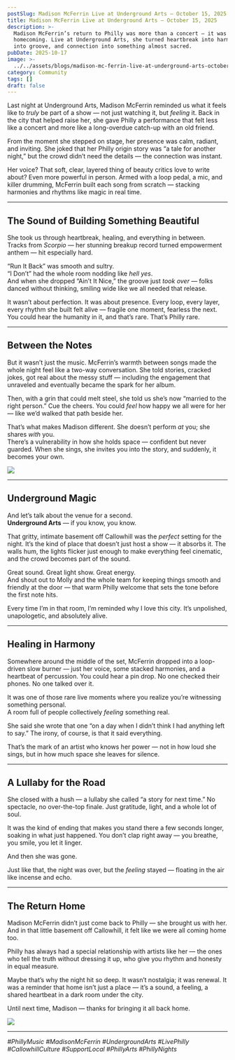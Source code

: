 ```yaml
---
postSlug: Madison McFerrin Live at Underground Arts — October 15, 2025
title: Madison McFerrin Live at Underground Arts — October 15, 2025
description: >-
  Madison McFerrin’s return to Philly was more than a concert — it was a
  homecoming. Live at Underground Arts, she turned heartbreak into harmony, pain
  into groove, and connection into something almost sacred.
pubDate: 2025-10-17
image: >-
  ../../assets/blogs/madison-mc-ferrin-live-at-underground-arts-october-15-2025/image.jpg
category: Community
tags: []
draft: false
---
```

Last night at Underground Arts, Madison McFerrin reminded us what it feels like to *truly* be part of a show — not just watching it, but *feeling* it. Back in the city that helped raise her, she gave Philly a performance that felt less like a concert and more like a long-overdue catch-up with an old friend.

From the moment she stepped on stage, her presence was calm, radiant, and inviting. She joked that her Philly origin story was “a tale for another night,” but the crowd didn’t need the details — the connection was instant.

Her voice? That soft, clear, layered thing of beauty critics love to write about? Even more powerful in person. Armed with a loop pedal, a mic, and killer drumming, McFerrin built each song from scratch — stacking harmonies and rhythms like magic in real time.

---

## The Sound of Building Something Beautiful

She took us through heartbreak, healing, and everything in between.\
Tracks from *Scorpio* — her stunning breakup record turned empowerment anthem — hit especially hard.

“Run It Back” was smooth and sultry.\
“I Don’t” had the whole room nodding like *hell yes*.\
And when she dropped “Ain’t It Nice,” the groove just *took over* — folks danced without thinking, smiling wide like we all needed that release.

It wasn’t about perfection. It was about presence. Every loop, every layer, every rhythm she built felt alive — fragile one moment, fearless the next. You could hear the humanity in it, and that’s rare. That’s Philly rare.

---

## Between the Notes

But it wasn’t just the music. McFerrin’s warmth between songs made the whole night feel like a two-way conversation. She told stories, cracked jokes, got real about the messy stuff — including the engagement that unraveled and eventually became the spark for her album.

Then, with a grin that could melt steel, she told us she’s now “married to the right person.” Cue the cheers. You could *feel* how happy we all were for her — like we’d walked that path beside her.

That’s what makes Madison different. She doesn’t perform *at* you; she shares *with* you.\
There’s a vulnerability in how she holds space — confident but never guarded. When she sings, she invites you into the story, and suddenly, it becomes your own.

![](../../assets/blogs/madison-mc-ferrin-live-at-underground-arts-october-15-2025/img-3157-2.jpg)

---

## Underground Magic

And let’s talk about the venue for a second.\
**Underground Arts** — if you know, you know.

That gritty, intimate basement off Callowhill was the *perfect* setting for the night. It’s the kind of place that doesn’t just host a show — it absorbs it. The walls hum, the lights flicker just enough to make everything feel cinematic, and the crowd becomes part of the sound.

Great sound. Great light show. Great energy.\
And shout out to Molly and the whole team for keeping things smooth and friendly at the door — that warm Philly welcome that sets the tone before the first note hits.

Every time I’m in that room, I’m reminded why I love this city. It’s unpolished, unapologetic, and absolutely alive.

---

## Healing in Harmony

Somewhere around the middle of the set, McFerrin dropped into a loop-driven slow burner — just her voice, some stacked harmonies, and a heartbeat of percussion. You could hear a pin drop. No one checked their phones. No one talked over it.

It was one of those rare live moments where you realize you’re witnessing something personal.\
A room full of people collectively *feeling* something real.

She said she wrote that one “on a day when I didn’t think I had anything left to say.” The irony, of course, is that it said everything.

That’s the mark of an artist who knows her power — not in how loud she sings, but in how much space she leaves for silence.

---

## A Lullaby for the Road

She closed with a hush — a lullaby she called “a story for next time.” No spectacle, no over-the-top finale. Just gratitude, light, and a whole lot of soul.

It was the kind of ending that makes you stand there a few seconds longer, soaking in what just happened. You don’t clap right away — you breathe, you smile, you let it linger.

And then she was gone.

Just like that, the night was over, but the *feeling* stayed — floating in the air like incense and echo.

---

## The Return Home

Madison McFerrin didn’t just come back to Philly — she brought us with her.\
And in that little basement off Callowhill, it felt like we were all coming home too.

Philly has always had a special relationship with artists like her — the ones who tell the truth without dressing it up, who give you rhythm and honesty in equal measure.

Maybe that’s why the night hit so deep. It wasn’t nostalgia; it was renewal. It was a reminder that home isn’t just a place — it’s a sound, a feeling, a shared heartbeat in a dark room under the city.

Until next time, Madison — thanks for bringing it all back home.

![](../../assets/blogs/madison-mc-ferrin-live-at-underground-arts-october-15-2025/img-3154-3.jpg)

---

*#PhillyMusic #MadisonMcFerrin #UndergroundArts #LivePhilly #CallowhillCulture #SupportLocal #PhillyArts #PhillyNights*
